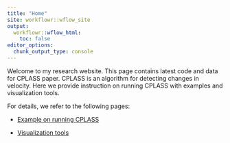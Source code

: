 ```yaml
---
title: "Home"
site: workflowr::wflow_site
output:
  workflowr::wflow_html:
    toc: false
editor_options:
  chunk_output_type: console
---
```


Welcome to my research website. This page contains latest code and data for CPLASS paper. CPLASS is an algorithm for detecting changes in velocity. Here we provide instruction on running CPLASS with examples and visualization tools.

For details, we refer to the following pages:

+ [Example on running CPLASS](example_on_running-CPLASS.html)

+ [Visualization tools](visualization_tools.html)

